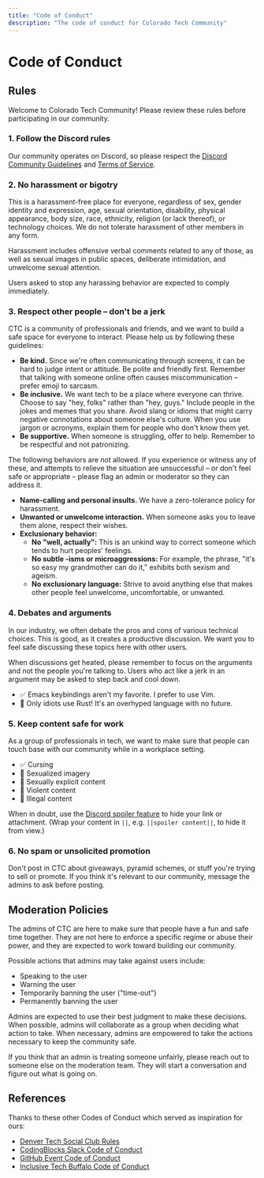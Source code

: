 ```yaml
---
title: "Code of Conduct"
description: "The code of conduct for Colorado Tech Community"
---
```


# Code of Conduct

## Rules

Welcome to Colorado Tech Community! Please review these rules before participating in our community.

### 1. Follow the Discord rules

Our community operates on Discord, so please respect the [Discord Community Guidelines](https://discord.com/guidelines) and [Terms of Service](https://discord.com/terms).

### 2. No harassment or bigotry

This is a harassment-free place for everyone, regardless of sex, gender identity and expression, age, sexual orientation, disability, physical appearance, body size, race, ethnicity, religion (or lack thereof), or technology choices. We do not tolerate harassment of other members in any form.

Harassment includes offensive verbal comments related to any of those, as well as sexual images in public spaces, deliberate intimidation, and unwelcome sexual attention.

Users asked to stop any harassing behavior are expected to comply immediately.

### 3. Respect other people – don't be a jerk

CTC is a community of professionals and friends, and we want to build a safe space for everyone to interact. Please help us by following these guidelines:

- **Be kind.** Since we're often communicating through screens, it can be hard to judge intent or attitude. Be polite and friendly first. Remember that talking with someone online often causes miscommunication – prefer emoji to sarcasm.
- **Be inclusive.** We want tech to be a place where everyone can thrive. Choose to say "hey, folks" rather than "hey, guys." Include people in the jokes and memes that you share. Avoid slang or idioms that might carry negative connotations about someone else's culture. When you use jargon or acronyms, explain them for people who don't know them yet.
- **Be supportive.** When someone is struggling, offer to help. Remember to be respectful and not patronizing.

The following behaviors are not allowed. If you experience or witness any of these, and attempts to relieve the situation are unsuccessful – or don't feel safe or appropriate – please flag an admin or moderator so they can address it.

- **Name-calling and personal insults.** We have a zero-tolerance policy for harassment.
- **Unwanted or unwelcome interaction.** When someone asks you to leave them alone, respect their wishes.
- **Exclusionary behavior:**
  - **No "well, actually":** This is an unkind way to correct someone which tends to hurt peoples' feelings.
  - **No subtle -isms or microaggressions:** For example, the phrase, "it's so easy my grandmother can do it," exhibits both sexism and ageism.
  - **No exclusionary language:** Strive to avoid anything else that makes other people feel unwelcome, uncomfortable, or unwanted.

### 4. Debates and arguments

In our industry, we often debate the pros and cons of various technical choices. This is good, as it creates a productive discussion. We want you to feel safe discussing these topics here with other users.

When discussions get heated, please remember to focus on the arguments and not the people you're talking to. Users who act like a jerk in an argument may be asked to step back and cool down.

- ✅ Emacs keybindings aren't my favorite. I prefer to use Vim.
- 🔴 Only idiots use Rust! It's an overhyped language with no future.

### 5. Keep content safe for work

As a group of professionals in tech, we want to make sure that people can touch base with our community while in a workplace setting.

- ✅ Cursing
- 🔴 Sexualized imagery
- 🔴 Sexually explicit content
- 🔴 Violent content
- 🔴 Illegal content

When in doubt, use the [Discord spoiler feature](https://support.discord.com/hc/en-us/articles/360022320632-Spoiler-Tags-) to hide your link or attachment. (Wrap your content in `||`, e.g. `||spoiler content||`, to hide it from view.)

### 6. No spam or unsolicited promotion

Don't post in CTC about giveaways, pyramid schemes, or stuff you're trying to sell or promote. If you think it's relevant to our community, message the admins to ask before posting.

## Moderation Policies

The admins of CTC are here to make sure that people have a fun and safe time together. They are not here to enforce a specific regime or abuse their power, and they are expected to work toward building our community.

Possible actions that admins may take against users include:

- Speaking to the user
- Warning the user
- Temporarily banning the user ("time-out")
- Permanently banning the user

Admins are expected to use their best judgment to make these decisions. When possible, admins will collaborate as a group when deciding what action to take. When necessary, admins are empowered to take the actions necessary to keep the community safe.

If you think that an admin is treating someone unfairly, please reach out to someone else on the moderation team. They will start a conversation and figure out what is going on.

## References

Thanks to these other Codes of Conduct which served as inspiration for ours:
- [Denver Tech Social Club Rules](https://docs.google.com/document/d/1Ll22vZ5qLo-Kv9BxSqLr-8yhGeqlbY_MHYDOC9QsrUQ/edit#heading=h.txeuvw8mpfkg)
- [CodingBlocks Slack Code of Conduct](http://www.codingblocks.net/slack-code-of-conduct/)
- [GitHub Event Code of Conduct](https://docs.github.com/en/site-policy/github-terms/github-event-code-of-conduct)
- [Inclusive Tech Buffalo Code of Conduct](https://github.com/inclusivetechbuffalo/code-of-conduct)
